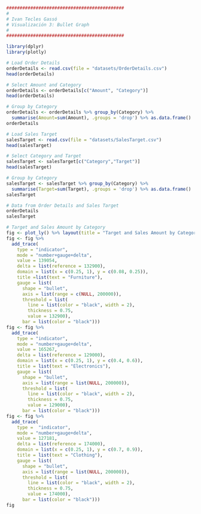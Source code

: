 ```r
############################################
#
# Ivan Tecles Gassó
# Visualización 3: Bullet Graph
# 
############################################

library(dplyr)
library(plotly)

# Load Order Details
orderDetails <- read.csv(file = "datasets/OrderDetails.csv")
head(orderDetails)

# Select Amount and Category
orderDetails <- orderDetails[c("Amount", "Category")]
head(orderDetails)

# Group by Category
orderDetails <- orderDetails %>% group_by(Category) %>% 
  summarise(Amount=sum(Amount), .groups = 'drop') %>% as.data.frame()
orderDetails

# Load Sales Target
salesTarget <- read.csv(file = "datasets/SalesTarget.csv")
head(salesTarget)

# Select Category and Target
salesTarget <- salesTarget[c("Category","Target")]
head(salesTarget)

# Group by Category
salesTarget <- salesTarget %>% group_by(Category) %>% 
  summarise(Target=sum(Target), .groups = 'drop') %>% as.data.frame()
salesTarget

# Data from Order Details and Sales Target
orderDetails
salesTarget

# Target and Sales Amount by Category
fig <- plot_ly() %>% layout(title = "Target and Sales Amount by Category")
fig <- fig %>%
  add_trace(
    type = "indicator",
    mode = "number+gauge+delta",
    value = 139054,
    delta = list(reference = 132900),
    domain = list(x = c(0.25, 1), y = c(0.08, 0.25)),
    title =list(text = "Furniture"),
    gauge = list(
      shape = "bullet",
      axis = list(range = c(NULL, 200000)),
      threshold = list(
        line = list(color = "black", width = 2),
        thickness = 0.75,
        value = 132900),
      bar = list(color = "black"))) 
fig <- fig %>%
  add_trace(
    type = "indicator",
    mode = "number+gauge+delta",
    value = 165267,
    delta = list(reference = 129000),
    domain = list(x = c(0.25, 1), y = c(0.4, 0.6)),
    title = list(text = "Electronics"),
    gauge = list(
      shape = "bullet",
      axis = list(range = list(NULL, 200000)),
      threshold = list(
        line = list(color = "black", width = 2),
        thickness = 0.75,
        value = 129000),
      bar = list(color = "black"))) 
fig <- fig %>%
  add_trace(
    type =  "indicator",
    mode = "number+gauge+delta",
    value = 127181,
    delta = list(reference = 174000),
    domain = list(x = c(0.25, 1), y = c(0.7, 0.9)),
    title = list(text = "Clothing"),
    gauge = list(
      shape = "bullet",
      axis = list(range = list(NULL, 200000)),
      threshold = list(
        line = list(color = "black", width = 2),
        thickness = 0.75,
        value = 174000),
      bar = list(color = "black")))
fig
```